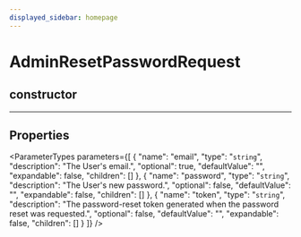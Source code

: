 ```yaml
---
displayed_sidebar: homepage
---
```



# AdminResetPasswordRequest

## constructor

___

## Properties

<ParameterTypes parameters={[
  {
    "name": "email",
    "type": "`string`",
    "description": "The User's email.",
    "optional": true,
    "defaultValue": "",
    "expandable": false,
    "children": []
  },
  {
    "name": "password",
    "type": "`string`",
    "description": "The User's new password.",
    "optional": false,
    "defaultValue": "",
    "expandable": false,
    "children": []
  },
  {
    "name": "token",
    "type": "`string`",
    "description": "The password-reset token generated when the password reset was requested.",
    "optional": false,
    "defaultValue": "",
    "expandable": false,
    "children": []
  }
]} />
